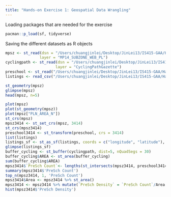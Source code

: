 ```yaml
---
title: "Hands-on Exercise 1: Geospatial Data Wrangling"
---
```


Loading packages that are needed for the exercise

```r
pacman::p_load(sf, tidyverse)
```

Saving the different datasets as R objects

```r
mpsz <- st_read(dsn = "/Users/chuangjinlei/Desktop/JinLei13/IS415-GAA/Hands-on_Ex/Hands-on_EX01/data/geospatial ", 
               layer = "MP14_SUBZONE_WEB_PL")
cyclingpath <- st_read(dsn = "/Users/chuangjinlei/Desktop/JinLei13/IS415-GAA/Hands-on_Ex/Hands-on_EX01/data/geospatial ", 
                      layer = "CyclingPathGazette")
preschool <- st_read("/Users/chuangjinlei/Desktop/JinLei13/IS415-GAA/Hands-on_Ex/Hands-on_EX01/data/geospatial /PreSchoolsLocation.kml")
listings <- read_csv("/Users/chuangjinlei/Desktop/JinLei13/IS415-GAA/Hands-on_Ex/Hands-on_EX01/data/aspatial/listings.csv")
```

```r
st_geometry(mpsz)
glimpse(mpsz)
head(mpsz, n=5) 
```

```r
plot(mpsz)
plot(st_geometry(mpsz))
plot(mpsz["PLN_AREA_N"])
st_crs(mpsz)
mpsz3414 <- st_set_crs(mpsz, 3414)
st_crs(mpsz3414)
preschool3414 <- st_transform(preschool, crs = 3414)
list(listings) 
listings_sf <- st_as_sf(listings, coords = c("longitude", "latitude"), crs=4326) %>% st_transform(crs = 3414)
glimpse(listings_sf)
buffer_cycling <- st_buffer(cyclingpath, dist=5, nQuadSegs = 30)
buffer_cycling$AREA <- st_area(buffer_cycling)
sum(buffer_cycling$AREA)
mpsz3414$`PreSch Count`<- lengths(st_intersects(mpsz3414, preschool3414))
summary(mpsz3414$'PreSch Count')
top_n(mpsz3414, 1, 'PreSch Count')
mpsz3414$Area <- mpsz3414 %>% st_area()
mpsz3414 <- mpsz3414 %>% mutate(`PreSch Density` = `PreSch Count`/Area * 1000000)
hist(mpsz3414$'PreSch Density')


```
